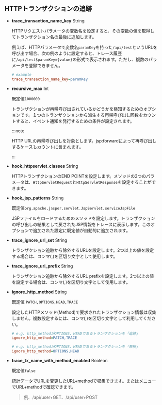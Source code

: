 ## HTTPトランザクションの追跡


<Transactionprofilehttp />

- **trace_transaction_name_key** <span class='type'>String</span>

  HTTPリクエストパラメータの変数名を設定すると、その変数の値を取得してトランザクション名の最後に追加します。 

  例えば、HTTPパラメータで変数名`paramKey`を持った`/api/test`というURLを呼び出す場合、次の例のように設定すると、トレース履歴に`/api/test$paramKey={value}`の形式で表示されます。ただし、複数のパラメータを登録できません。

  ```ini title='whatap.conf'
  # example
  trace_transaction_name_key=paramKey
  ```


<Transactiontracecommon />

- **recursive_max** <span class='type'>Int</span>

  既定値`1000000`

  トランザクションが再帰呼び出されているかどうかを検知するためのオプションです。１つのトランザクションから派生する再帰呼び出し回数をカウントすると、イベント通知を発行するための条件が設定されます。

  :::note

  HTTP URLの再帰呼び出しを対象とします。jsp:forwardによって再呼び出しするケースもカウントに含まれます。

  :::

- **hook_httpservlet_classes** <span class='type'>String</span>

  HTTPトランザクションのEND POINTを設定します。メソッドの2つのパラメータは、`HttpServletRequest`と`HttpServletResponse`を設定することができます。

- **hook_jsp_patterns** <span class='type'>String</span>

  既定値`org.apache.jasper.servlet.JspServlet.serviceJspFile`

  JSPファイルをロードするためのメソッドを設定します。トランザクションの呼び出しの結果として戻されたJSP情報をトレースに表示します。このオプションで追加された設定に既定値が自動的に追加されます。

- **trace_ignore_url_set** <span class='type'>String</span>

  トランザクション追跡から除外するURLを設定します。2つ以上の値を設定する場合は、コンマ(,)を区切り文字として使用します。

- **trace_ignore_url_prefix** <span class='type'>String</span>

  トランザクション追跡から除外するURL prefixを設定します。2つ以上の値を設定する場合は、コンマ(,)を区切り文字として使用します。

- **ignore_http_method** <span class='type'>String</span>

  既定値 `PATCH,OPTIONS,HEAD,TRACE`

  設定したHTTPメソッド(Method)で要求されたトランザクション情報は収集しません。複数設定するには、コンマ(,)を区切り文字として利用してください。

  ```ini title="whatap.conf"
  # e.g. http_methodがOPTIONS、HEADであるトランザクションを「追跡」
  ignore_http_method=PATCH,TRACE

  # e.g. http_methodがOPTIONS、HEADであるトランザクションを「無視」
  ignore_http_method=OPTIONS,HEAD
  ```

- **trace_tx_name_with_method_enabled** <span class='type'>Boolean</span>

  既定値`false`

  統計データでURLを変更したURL+methodで収集できます。<Cmdname sid="side_statistics" className="uitext" />または<Cmdname sid="side_txSearch" className="uitext" />メニューでURL+methodで確認できます。

  > 例、/api/user+GET、/api/user+POST
